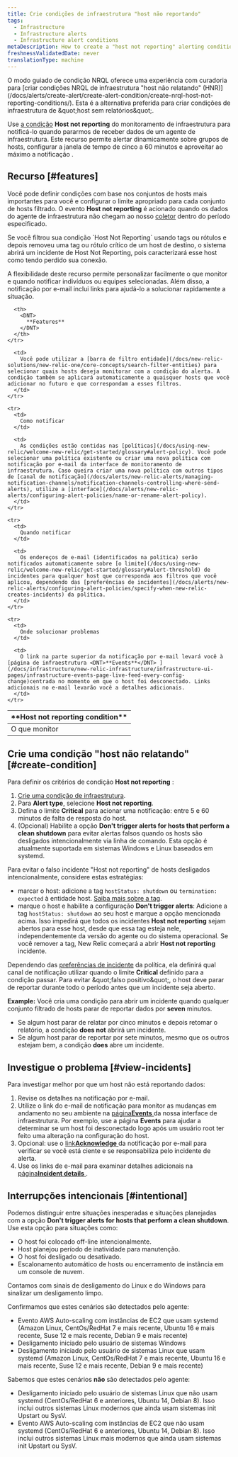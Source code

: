 ```yaml
---
title: Crie condições de infraestrutura "host não reportando"
tags:
  - Infrastructure
  - Infrastructure alerts
  - Infrastructure alert conditions
metaDescription: How to create a "host not reporting" alerting condition for infrastructure monitoring.
freshnessValidatedDate: never
translationType: machine
---
```


<Callout variant="tip">
  O modo guiado de condição NRQL oferece uma experiência com curadoria para [criar condições NRQL de infraestrutura &quot;host não relatando&quot; (HNR)](/docs/alerts/create-alert/create-alert-condition/create-nrql-host-not-reporting-conditions/). Esta é a alternativa preferida para criar condições de infraestrutura de &amp;quot;host sem relatórios&amp;quot;.
</Callout>

Use [a condição](/docs/infrastructure/new-relic-infrastructure/configuration/infrastructure-alerts-add-edit-or-view-host-alert-information) <DNT>**Host not reporting**</DNT> do monitoramento de infraestrutura para notificá-lo quando pararmos de receber dados de um agente de infraestrutura. Este recurso permite alertar dinamicamente sobre grupos de hosts, configurar a janela de tempo de cinco a 60 minutos e aproveitar ao máximo a notificação <InlinePopover type="alerts" />.

## Recurso [#features]

Você pode definir condições com base nos conjuntos de hosts mais importantes para você e configurar o limite apropriado para cada conjunto de hosts filtrado. O evento <DNT>**Host not reporting**</DNT> é acionado quando os dados do agente de infraestrutura não chegam ao nosso [coletor](/docs/accounts-partnerships/education/getting-started-new-relic/glossary#collector) dentro do período especificado.

<Callout variant="caution">
  Se você filtrou sua condição `Host Not Reporting` usando tags ou rótulos e depois removeu uma tag ou rótulo crítico de um host de destino, o sistema abrirá um incidente de Host Not Reporting, pois caracterizará esse host como tendo perdido sua conexão.
</Callout>

A flexibilidade deste recurso permite personalizar facilmente o que monitor e quando notificar indivíduos ou equipes selecionadas. Além disso, a notificação por e-mail inclui links para ajudá-lo a solucionar rapidamente a situação.

<table>
  <thead>
    <tr>
      <th style={{ width: "200px" }}>
        <DNT>
          **Host not reporting condition**
        </DNT>
      </th>

      <th>
        <DNT>
          **Features**
        </DNT>
      </th>
    </tr>
  </thead>

  <tbody>
    <tr>
      <td>
        O que monitor
      </td>

      <td>
        Você pode utilizar a [barra de filtro entidade](/docs/new-relic-solutions/new-relic-one/core-concepts/search-filter-entities) para selecionar quais hosts deseja monitorar com a condição do alerta. A condição também se aplicará automaticamente a quaisquer hosts que você adicionar no futuro e que correspondam a esses filtros.
      </td>
    </tr>

    <tr>
      <td>
        Como notificar
      </td>

      <td>
        As condições estão contidas nas [políticas](/docs/using-new-relic/welcome-new-relic/get-started/glossary#alert-policy). Você pode selecionar uma política existente ou criar uma nova política com notificação por e-mail da interface de monitoramento de infraestrutura. Caso queira criar uma nova política com outros tipos de [canal de notificação](/docs/alerts/new-relic-alerts/managing-notification-channels/notification-channels-controlling-where-send-alerts), utilize a [interface](/docs/alerts/new-relic-alerts/configuring-alert-policies/name-or-rename-alert-policy).
      </td>
    </tr>

    <tr>
      <td>
        Quando notificar
      </td>

      <td>
        Os endereços de e-mail (identificados na política) serão notificados automaticamente sobre [o limite](/docs/using-new-relic/welcome-new-relic/get-started/glossary#alert-threshold) de incidentes para qualquer host que corresponda aos filtros que você aplicou, dependendo das [preferências de incidentes](/docs/alerts/new-relic-alerts/configuring-alert-policies/specify-when-new-relic-creates-incidents) da política.
      </td>
    </tr>

    <tr>
      <td>
        Onde solucionar problemas
      </td>

      <td>
        O link na parte superior da notificação por e-mail levará você à [página de infraestrutura <DNT>**Events**</DNT> ](/docs/infrastructure/new-relic-infrastructure/infrastructure-ui-pages/infrastructure-events-page-live-feed-every-config-change)centrada no momento em que o host foi desconectado. Links adicionais no e-mail levarão você a detalhes adicionais.
      </td>
    </tr>
  </tbody>
</table>

## Crie uma condição &quot;host não relatando&quot; [#create-condition]

Para definir os critérios de condição <DNT>**Host not reporting**</DNT> :

1. [Crie uma condição de infraestrutura](/docs/infrastructure/new-relic-infrastructure/configuration/infrastructure-alerts-add-edit-or-view-host-alert-information).
2. Para <DNT>**Alert type**</DNT>, selecione <DNT>**Host not reporting**</DNT>.
3. Defina o limite <DNT>**Critical**</DNT> para acionar uma notificação: entre 5 e 60 minutos de falta de resposta do host.
4. (Opcional) Habilite a opção <DNT>**Don&apos;t trigger alerts for hosts that perform a clean shutdown**</DNT> para evitar alertas falsos quando os hosts são desligados intencionalmente via linha de comando. Esta opção é atualmente suportada em sistemas Windows e Linux baseados em systemd.

<Callout variant="tip">
  Para evitar o falso incidente <DNT>&quot;Host not reporting&quot;</DNT> de hosts desligados intencionalmente, considere estas estratégias:

  * marcar o host: adicione a tag `hostStatus: shutdown` ou `termination: expected` à entidade host. [Saiba mais sobre a tag](/docs/new-relic-one/use-new-relic-one/core-concepts/use-tags-help-organize-find-your-data/).
  * marque o host e habilite a configuração <DNT>**Don&apos;t trigger alerts**</DNT>: Adicione a tag `hostStatus: shutdown` ao seu host e marque a opção mencionada acima. Isso impedirá que todos os incidentes <DNT>**Host not reporting**</DNT> sejam abertos para esse host, desde que essa tag esteja nele, independentemente da versão do agente ou do sistema operacional. Se você remover a tag, New Relic começará a abrir <DNT>**Host not reporting**</DNT> incidente.
</Callout>

Dependendo das [preferências de incidente](/docs/alerts/new-relic-alerts/configuring-alert-policies/specify-when-new-relic-creates-incidents) da política, ela definirá qual canal de notificação utilizar quando o limite <DNT>**Critical**</DNT> definido para a condição passar. Para evitar &amp;quot;falso positivo&amp;quot;, o host deve parar de reportar durante todo o período antes que um incidente seja aberto.

<DNT>**Example:**</DNT> Você cria uma condição para abrir um incidente quando qualquer conjunto filtrado de hosts parar de reportar dados por <DNT>**seven**</DNT> minutos.

* Se algum host parar de relatar por cinco minutos e depois retomar o relatório, a condição <DNT>**does not**</DNT> abrirá um incidente.
* Se algum host parar de reportar por sete minutos, mesmo que os outros estejam bem, a condição <DNT>**does**</DNT> abre um incidente.

## Investigue o problema [#view-incidents]

Para investigar melhor por que um host não está reportando dados:

1. Revise os detalhes na notificação por e-mail.
2. Utilize o link do e-mail de notificação para monitor as mudanças em andamento no seu ambiente na [página<DNT>**Events**</DNT> ](/docs/infrastructure/new-relic-infrastructure/infrastructure-ui-pages/infrastructure-events-page-live-feed-every-config-change)da nossa interface de infraestrutura. Por exemplo, use a página <DNT>**Events**</DNT> para ajudar a determinar se um host foi desconectado logo após um usuário root ter feito uma alteração na configuração do host.
3. Opcional: use o [link<DNT>**Acknowledge**</DNT> ](/docs/alerts/new-relic-alerts/reviewing-alert-incidents/acknowledge-alert-incidents)da notificação por e-mail para verificar se você está ciente e se responsabiliza pelo incidente de alerta.
4. Use os links de e-mail para examinar detalhes adicionais na [página<DNT>**Incident details**</DNT> ](/docs/alerts-applied-intelligence/new-relic-alerts/alert-incidents/view-event-details-incidents).

## Interrupções intencionais [#intentional]

Podemos distinguir entre situações inesperadas e situações planejadas com a opção <DNT>**Don&apos;t trigger alerts for hosts that perform a clean shutdown**</DNT>. Use esta opção para situações como:

* O host foi colocado off-line intencionalmente.
* Host planejou período de inatividade para manutenção.
* O host foi desligado ou desativado.
* Escalonamento automático de hosts ou encerramento de instância em um console de nuvem.

Contamos com sinais de desligamento do Linux e do Windows para sinalizar um desligamento limpo.

Confirmamos que estes cenários são detectados pelo agente:

* Evento AWS Auto-scaling com instâncias de EC2 que usam systemd (Amazon Linux, CentOs/RedHat 7 e mais recente, Ubuntu 16 e mais recente, Suse 12 e mais recente, Debian 9 e mais recente)
* Desligamento iniciado pelo usuário de sistemas Windows
* Desligamento iniciado pelo usuário de sistemas Linux que usam systemd (Amazon Linux, CentOs/RedHat 7 e mais recente, Ubuntu 16 e mais recente, Suse 12 e mais recente, Debian 9 e mais recente)

Sabemos que estes cenários **não** são detectados pelo agente:

* Desligamento iniciado pelo usuário de sistemas Linux que não usam systemd (CentOs/RedHat 6 e anteriores, Ubuntu 14, Debian 8). Isso inclui outros sistemas Linux modernos que ainda usam sistemas init Upstart ou SysV.
* Evento AWS Auto-scaling com instâncias de EC2 que não usam systemd (CentOs/RedHat 6 e anteriores, Ubuntu 14, Debian 8). Isso inclui outros sistemas Linux mais modernos que ainda usam sistemas init Upstart ou SysV.